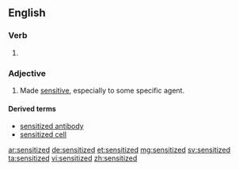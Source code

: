 ==English==

===Verb===
{{head|en}}

# {{en-past of|sensitize}}

===Adjective===
{{en-adj}}

# Made [[sensitive]], especially to some specific agent.

====Derived terms====
* [[sensitized antibody]]
* [[sensitized cell]]

[[ar:sensitized]]
[[de:sensitized]]
[[et:sensitized]]
[[mg:sensitized]]
[[sv:sensitized]]
[[ta:sensitized]]
[[vi:sensitized]]
[[zh:sensitized]]